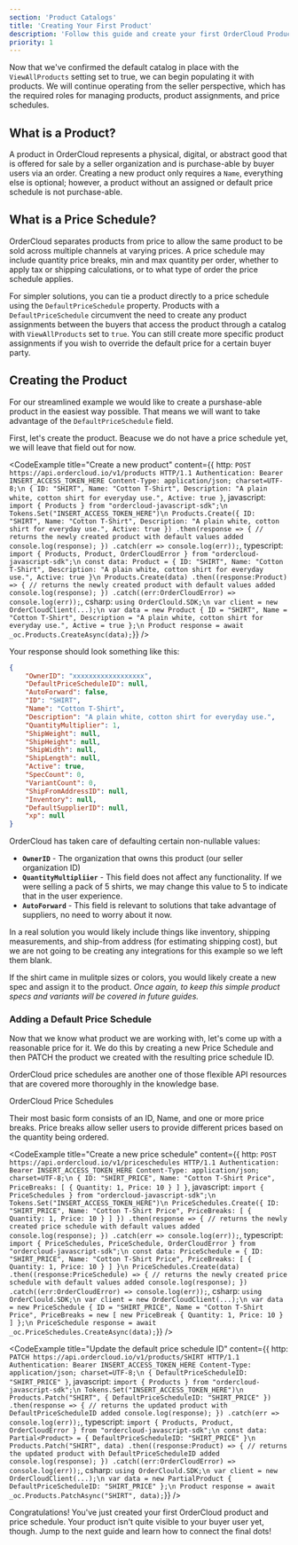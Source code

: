 ```yaml
---
section: 'Product Catalogs'
title: 'Creating Your First Product'
description: 'Follow this guide and create your first OrderCloud Product and get introduced to related API resources'
priority: 1
---
```


Now that we've confirmed the default catalog in place with the `ViewAllProducts` setting set to true, we can begin populating it with products. We will continue operating from the seller perspective, which has the required roles for managing products, product assignments, and price schedules.

## What is a Product?
A product in OrderCloud represents a physical, digital, or abstract good that is offered for sale by a seller organization and is purchase-able by buyer users via an order. Creating a new product only requires a `Name`, everything else is optional; however, a product without an assigned or default price schedule is not purchase-able.

## What is a Price Schedule?
OrderCloud separates products from price to allow the same product to be sold across multiple channels at varying prices. A price schedule may include quantity price breaks, min and max quantity per order, whether to apply tax or shipping calculations, or to what type of order the price schedule applies.

For simpler solutions, you can tie a product directly to a price schedule using the `DefaultPriceSchedule` property. Products with a `DefaultPriceSchedule` circumvent the need to create any product assignments between the buyers that access the product through a catalog with `ViewAllProducts` set to `true`. You can still create more specific product assignments if you wish to override the default price for a certain buyer party.

## Creating the Product
For our streamlined example we would like to create a purshase-able product in the easiest way possible. That means we will want to take advantage of the `DefaultPriceSchedule` field.

First, let's create the product. Beacuse we do not have a price schedule yet, we will leave that field out for now.

<CodeExample
  title="Create a new product"
  content={{
    http: `POST https://api.ordercloud.io/v1/products HTTP/1.1
Authentication: Bearer INSERT_ACCESS_TOKEN_HERE
Content-Type: application/json; charset=UTF-8;\n
{
    ID: "SHIRT",
    Name: "Cotton T-Shirt",
    Description: "A plain white, cotton shirt for everyday use.",
    Active: true
}`,
javascript: `import { Products } from "ordercloud-javascript-sdk";\n
Tokens.Set("INSERT_ACCESS_TOKEN_HERE")\n
Products.Create({
    ID: "SHIRT",
    Name: "Cotton T-Shirt",
    Description: "A plain white, cotton shirt for everyday use.",
    Active: true
})
  .then(response => {
      // returns the newly created product with default values added
      console.log(response);
  })
  .catch(err => console.log(err));`,
typescript: `import { Products, Product, OrderCloudError } from "ordercloud-javascript-sdk";\n
const data: Product = {
    ID: "SHIRT",
    Name: "Cotton T-Shirt",
    Description: "A plain white, cotton shirt for everyday use.",
    Active: true
}\n
Products.Create(data)
  .then((response:Product) => {
      // returns the newly created product with default values added
      console.log(response);
  })
  .catch((err:OrderCloudError) => console.log(err));`,
csharp: `using OrderClould.SDK;\n
var client = new OrderCloudClient(...);\n
var data = new Product {
    ID = "SHIRT",
    Name = "Cotton T-Shirt",
    Description = "A plain white, cotton shirt for everyday use.",
    Active = true
};\n
Product response = await _oc.Products.CreateAsync(data);`}}
/>

Your response should look something like this:

```json
{
	"OwnerID": "xxxxxxxxxxxxxxxxxx",
	"DefaultPriceScheduleID": null,
	"AutoForward": false,
	"ID": "SHIRT",
	"Name": "Cotton T-Shirt",
	"Description": "A plain white, cotton shirt for everyday use.",
	"QuantityMultiplier": 1,
	"ShipWeight": null,
	"ShipHeight": null,
	"ShipWidth": null,
	"ShipLength": null,
	"Active": true,
	"SpecCount": 0,
	"VariantCount": 0,
	"ShipFromAddressID": null,
	"Inventory": null,
	"DefaultSupplierID": null,
	"xp": null
}
```

OrderCloud has taken care of defaulting certain non-nullable values:

- **`OwnerID`** - The organization that owns this product (our seller organization ID)
- **`QuantityMultipliier`** - This field does not affect any functionality. If we were selling a pack of 5 shirts, we may change this value to 5 to indicate that in the user experience.
- **`AutoForward`** - This field is relevant to solutions that take advantage of suppliers, no need to worry about it now.

In a real solution you would likely include things like inventory, shipping measurements, and ship-from address (for estimating shipping cost), but we are not going to be creating any integrations for this example so we left them blank.

If the shirt came in mulitple sizes or colors, you would likely create a new spec and assign it to the product. _Once again, to keep this simple product specs and variants will be covered in future guides._

### Adding a Default Price Schedule
Now that we know what product we are working with, let's come up with a reasonable price for it. We do this by creating a new Price Schedule and then PATCH the product we created with the resulting price schedule ID.

OrderCloud price schedules are another one of those flexible API resources that are covered more thoroughly in the knowledge base. 

<ContentLink to="/knowledge-base/price-schedules" subtitle="Further Reading">OrderCloud Price Schedules</ContentLink>

Their most basic form consists of an ID, Name, and one or more price breaks. Price breaks allow seller users to provide different prices based on the quantity being ordered.

<CodeExample
  title="Create a new price schedule"
  content={{
    http: `POST https://api.ordercloud.io/v1/priceschedules HTTP/1.1
Authentication: Bearer INSERT_ACCESS_TOKEN_HERE
Content-Type: application/json; charset=UTF-8;\n
{
    ID: "SHIRT_PRICE",
    Name: "Cotton T-Shirt Price",
    PriceBreaks: [
        {
            Quantity: 1,
            Price: 10
        }
    ]
}`,
javascript: `import { PriceSchedules } from "ordercloud-javascript-sdk";\n
Tokens.Set("INSERT_ACCESS_TOKEN_HERE")\n
PriceSchedules.Create({
    ID: "SHIRT_PRICE",
    Name: "Cotton T-Shirt Price",
    PriceBreaks: [
        {
            Quantity: 1,
            Price: 10
        }
    ]
})
  .then(response => {
      // returns the newly created price schedule with default values added
      console.log(response);
  })
  .catch(err => console.log(err));`,
typescript: `import { PriceSchedules, PriceSchedule, OrderCloudError } from "ordercloud-javascript-sdk";\n
const data: PriceSchedule = {
    ID: "SHIRT_PRICE",
    Name: "Cotton T-Shirt Price",
    PriceBreaks: [
        {
            Quantity: 1,
            Price: 10
        }
    ]
}\n
PriceSchedules.Create(data)
  .then((response:PriceSchedule) => {
      // returns the newly created price schedule with default values added
      console.log(response);
  })
  .catch((err:OrderCloudError) => console.log(err));`,
csharp: `using OrderClould.SDK;\n
var client = new OrderCloudClient(...);\n
var data = new PriceSchedule {
    ID = "SHIRT_PRICE",
    Name = "Cotton T-Shirt Price",
    PriceBreaks = new [
        new PriceBreak {
            Quantity: 1,
            Price: 10
        }
    ]
};\n
PriceSchedule response = await _oc.PriceSchedules.CreateAsync(data);`}}
/>

<CodeExample
  title="Update the default price schedule ID"
  content={{
    http: `PATCH https://api.ordercloud.io/v1/products/SHIRT HTTP/1.1
Authentication: Bearer INSERT_ACCESS_TOKEN_HERE
Content-Type: application/json; charset=UTF-8;\n
{
    DefaultPriceScheduleID: "SHIRT_PRICE"
}`,
javascript: `import { Products } from "ordercloud-javascript-sdk";\n
Tokens.Set("INSERT_ACCESS_TOKEN_HERE")\n
Products.Patch("SHIRT", {
    DefaultPriceScheduleID: "SHIRT_PRICE"
})
  .then(response => {
      // returns the updated product with DefaultPriceScheduleID added
      console.log(response);
  })
  .catch(err => console.log(err));`,
typescript: `import { Products, Product, OrderCloudError } from "ordercloud-javascript-sdk";\n
const data: Partial<Product> = {
    DefaultPriceScheduleID: "SHIRT_PRICE"
}\n
Products.Patch("SHIRT", data)
  .then((response:Product) => {
      // returns the updated product with DefaultPriceScheduleID added
      console.log(response);
  })
  .catch((err:OrderCloudError) => console.log(err));`,
csharp: `using OrderClould.SDK;\n
var client = new OrderCloudClient(...);\n
var data = new PartialProduct {
    DefaultPriceScheduleID: "SHIRT_PRICE"
};\n
Product response = await _oc.Products.PatchAsync("SHIRT", data);`}}
/>

Congratulations! You've just created your first OrderCloud product and price schedule. Your product isn't quite visible to your buyer user yet, though. Jump to the next guide and learn how to connect the final dots!